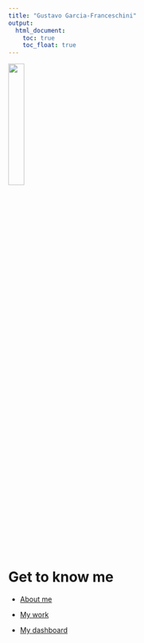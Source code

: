 ```yaml
---
title: "Gustavo Garcia-Franceschini"
output: 
  html_document:
    toc: true
    toc_float: true
---
```


<img src="images/my_picture.jpg" style="width:25%">

# Get to know me

* [About me](about.html)

* [My work](work.html)

* [My dashboard](dashboard.html)